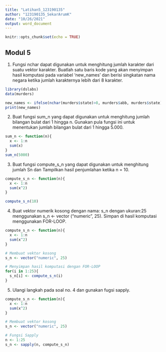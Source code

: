 ---
title: "Latihan5_123190135"
author: "123190135_SekarArumK"
date: "10/26/2021"
output: word_document
---

```{r setup, include=FALSE}
knitr::opts_chunk$set(echo = TRUE)
```

## Modul 5

1. Fungsi nchar dapat digunakan untuk menghitung jumlah karakter dari suatu vektor karakter. Buatlah satu baris kode yang akan menyimpan hasil komputasi pada variabel ‘new_names’  dan berisi singkatan nama negara ketika jumlah karakternya lebih dari 8 karakter.

```{r}
library(dslabs)
data(murders)

new_names <- ifelse(nchar(murders$state)>8, murders$abb, murders$state)
print(new_names)
```


2. Buat fungsi sum_n yang dapat digunakan untuk menghitung jumlah bilangan bulat dari 1 hingga n. Gunakan pula fungsi ini untuk menentukan jumlah bilangan bulat dari 1 hingga 5.000. 

```{r}
sum_n <- function(n){ 
  x <- 1:n
  sum(x)
}
sum_n(5000)

```


3. Buat fungsi compute_s_n yang dapat digunakan untuk menghitung jumlah Sn dan Tampilkan hasil penjumlahan ketika n = 10.

```{r}
compute_s_n <- function(n){ 
  x <- 1:n 
  sum(x^2) 
} 

compute_s_n(10)

```


4. Buat vektor numerik kosong dengan nama: s_n dengan ukuran:25 menggunakan s_n <- vector ("numeric", 25). Simpan di hasil komputasi menggunakan FOR-LOOP.

```{r}
compute_s_n <- function(n){
  x <- 1:n
  sum(x^2)
}

# Membuat vektor kosong
s_n <- vector("numeric", 25)

# Menyimpan hasil komputasi dengan FOR-LOOP
for(i in 1:25){
  s_n[i] <- compute_s_n(i)
}

```


5. Ulangi langkah pada soal no. 4 dan gunakan fugsi sapply.

```{r}
compute_s_n <- function(n){
  x <- 1:n
  sum(x^2)
}

# Membuat vektor kosong
s_n <- vector("numeric", 25)

# Fungsi Sapply
n <- 1:25
s_n <- sapply(n, compute_s_n)

```